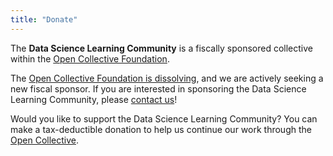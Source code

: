```yaml
---
title: "Donate"
---
```


The **Data Science Learning Community** is a fiscally sponsored collective within the [Open Collective Foundation](https://opencollective.foundation/).

The [Open Collective Foundation is dissolving](https://blog.opencollective.com/open-collective-official-statement-ocf-dissolution/), and we are actively seeking a new fiscal sponsor.
If you are interested in sponsoring the Data Science Learning Community, please [contact us](mailto:rfordatasci@gmail.com)!

Would you like to support the Data Science Learning Community? 
You can make a tax-deductible donation to help us continue our work through the [Open Collective](https://opencollective.com/r4ds).
